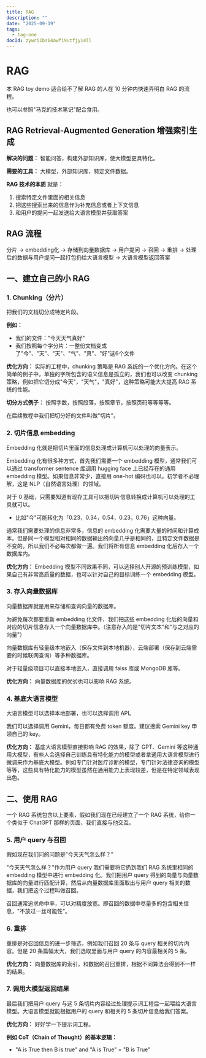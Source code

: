 ```yaml
---
title: RAG
description: ""
date: "2025-09-19"
tags:
  - tag-one
docId: zywri1bs64awfi9utfjy14ll
---
```


# RAG

本 RAG toy demo 适合给不了解 RAG 的人在 10 分钟内快速弄明白 RAG 的流程。

也可以参照"马克的技术笔记"配合食用。

## RAG Retrieval-Augmented Generation 增强索引生成

**解决的问题：** 智能问答，构建外部知识库，使大模型更具特化。

**需要的工具：** 大模型，外部知识库，特定文件数据。

**RAG 技术的本质** 就是：

1. 搜索特定文件里面的相关信息
2. 把这些搜索出来的信息作为补充信息或者上下文信息
3. 和用户的提问一起发送给大语言模型并获取答案

## RAG 流程

分片 → embedding化 → 存储到向量数据库 → 用户提问 → 召回 → 重排 → 处理后的数据与用户提问一起打包扔给大语言模型 → 大语言模型返回答案

## 一、建立自己的小 RAG

### 1. Chunking（分片）

把我们的文档切分成特定片段。

**例如：**

- 我们的文件："今天天气真好"
- 我们按照每个字分片：一整份文档变成了"今"、"天"、"天"、"气"、"真"、"好"这6个文件

**优化方向：** 实际的工程中，chunking 策略是 RAG 系统的一个优化方向。在这个简单的例子中，单独的字所包含的语义信息是孤立的，我们也可以改变 chunking 策略，例如把它切分成"今天"，"天气"，"真好"，这种策略可能大大提高 RAG 系统的性能。

**切分方式例子：** 按照字数，按照段落，按照章节，按照页码等等等等。

在后续教程中我们把切分好的文件叫做"切片"。

### 2. 切片信息 embedding

Embedding 化就是把切片里面的信息处理成计算机可以处理的向量表示。

Embedding 化有很多种方式，首先我们需要一个 embedding 模型，通常我们可以通过 transformer sentence 库调用 hugging face 上已经存在的通用 embedding 模型。如果信息非常少，直接用 one-hot 编码也可以。初学者不必理解，这是 NLP（自然语言处理）的领域。

对于 0 基础，只需要知道有现存工具可以把切片信息转换成计算机可以处理的工具就可以。

- 比如"今"可能转化为「0.23，0.34，0.54，0.23，0.76」这种向量。

通常我们需要处理的信息非常多，信息的 embedding 化需要大量的时间和计算成本。但是同一个模型相对相同的数据输出的向量几乎是相同的，且特定文件数据是不变的，所以我们不必每次都做一遍。我们将所有信息 embedding 化后存入一个数据库内。

**优化方向：** Embedding 模型不同效果不同，可以选择别人开源的预训练模型，如果自己有非常高质量的数据，也可以针对自己的目标训练一个 embedding 模型。

### 3. 存入向量数据库

向量数据库就是用来存储和查询向量的数据库。

为避免每次都要重新 embedding 化文件，我们把这些 embedding 化后的向量和对应的切片信息存入一个向量数据库中。（注意存入的是"切片文本"和"与之对应的向量"）

向量数据库有轻量级本地嵌入（保存文件到本地机器），云端部署（保存到云端需要的时候联网查询）等多种数据库。

对于轻量级项目可以直接本地嵌入，直接调用 faiss 库或 MongoDB 库等。

**优化方向：** 向量数据库的优劣也可以影响 RAG 系统。

### 4. 基底大语言模型

大语言模型可以选择本地部署，也可以选择调用 API。

我们可以选择调用 Gemini，每日都有免费 token 额度。建议搜索 Gemini key 申领自己的 key。

**优化方向：** 基底大语言模型直接影响 RAG 的效果，除了 GPT、Gemini 等这种通用大模型，有些人会选择自己训练具有特化能力的模型或者拿通用大语言模型进行微调来作为基底大模型。例如专门针对医疗诊断的模型，专门针对法律咨询的模型等等，这些具有特化能力的模型虽然在通用能力上表现较差，但是在特定领域表现出色。

## 二、使用 RAG

一个 RAG 系统包含以上要素，假如我们现在已经建立了一个 RAG 系统，给你一个类似于 ChatGPT 那样的页面，我们直接与他交互。

### 5. 用户 query 与召回

假如现在我们问的问题是"今天天气怎么样？"

"今天天气怎么样？"作为用户 query 我们需要将它扔到我们 RAG 系统里相同的 embedding 模型中进行 embedding 化。我们把用户 query 得到的向量与向量数据库的向量进行匹配计算，然后从向量数据库里面取出与用户 query 相关的数据，我们把这个过程叫做召回。

召回通常追求命中率，可以对精度放宽。即召回的数据中尽量多的包含相关信息，"不放过一丝可能性"。

### 6. 重排

重排是对召回信息的进一步筛选，例如我们召回 20 条与 query 相关的切片内容。但是 20 条篇幅太大，我们选取里面与用户 query 的内容最相关的 5 条。

**优化方向：** 向量数据库的索引，和数据的召回重排，根据不同算法会得到不一样的结果。

### 7. 调用大模型返回结果

最后我们把用户 query 与这 5 条切片内容经过处理提示词工程后一起喂给大语言模型。大语言模型就能根据用户的 query 和相关的 5 条切片信息给我们答案。

**优化方向：** 好好学一下提示词工程。

**例如 CoT（Chain of Thought）的基本逻辑：**

- "A is True then B is true" and "A is True" = "B is True"
